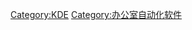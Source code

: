 {{catmore}}
{{Commonscat|KOffice}}

[[Category:KDE|Category:KDE]]
[[Category:办公室自动化软件|Category:办公室自动化软件]]